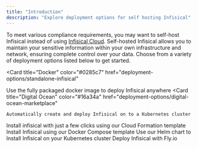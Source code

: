 ```yaml
---
title: "Introduction"
description: "Explore deployment options for self hosting Infisical"
---
```


To meet various compliance requirements, you may want to self-host Infisical instead of using [Infisical Cloud](https://app.infisical.com/).
Self-hosted Infisical allows you to maintain your sensitive information within your own infrastructure and network, ensuring complete control over your data.
Choose from a variety of deployment options listed below to get started.

<Card
  title="Docker"
  color="#0285c7"
  href="deployment-options/standalone-infisical"
>
  Use the fully packaged docker image to deploy Infisical anywhere
</Card>
<CardGroup cols={2}>
  <Card
    title="Digital Ocean"
    color="#16a34a"
    href="deployment-options/digital-ocean-marketplace"
  >
    Automatically create and deploy Infisical on to a Kubernetes cluster
  </Card>
  <Card title="AWS EC2" color="#0285c7" href="deployment-options/aws-ec2">
    Install infisical with just a few clicks using our Cloud Formation template
  </Card>
  <Card
    title="Docker Compose"
    color="#0285c7"
    href="deployment-options/docker-compose"
  >
    Install Infisical using our Docker Compose template
  </Card>
  <Card
    title="Kubernetes"
    color="#ea5a0c"
    href="deployment-options/kubernetes-helm"
  >
  Use our Helm chart to Install Infisical on your Kubernetes cluster
  </Card>
  <Card
    title="Fly.io"
    color="#ea5a0c"
    href="deployment-options/fly.io"
  >
    Deploy Infisical with Fly.io
  </Card>
</CardGroup>
